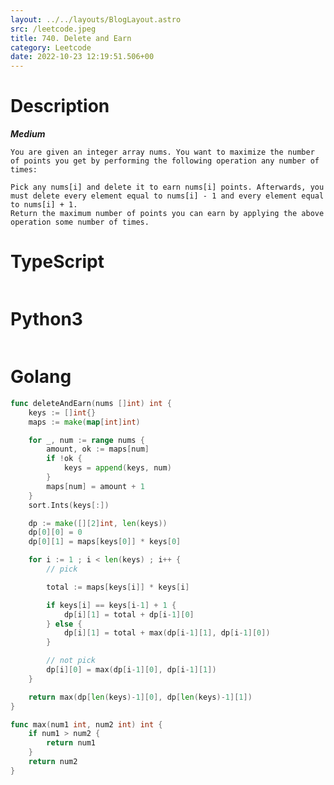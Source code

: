 ```yaml
---
layout: ../../layouts/BlogLayout.astro 
src: /leetcode.jpeg
title: 740. Delete and Earn
category: Leetcode 
date: 2022-10-23 12:19:51.506+00 
---
```



# Description
***Medium***
```
You are given an integer array nums. You want to maximize the number of points you get by performing the following operation any number of times:

Pick any nums[i] and delete it to earn nums[i] points. Afterwards, you must delete every element equal to nums[i] - 1 and every element equal to nums[i] + 1.
Return the maximum number of points you can earn by applying the above operation some number of times.
```

# TypeScript
```typescript

```

# Python3

```python


```

# Golang

```go
func deleteAndEarn(nums []int) int {
    keys := []int{}
    maps := make(map[int]int)

    for _, num := range nums {
        amount, ok := maps[num]
        if !ok {
            keys = append(keys, num)
        }
        maps[num] = amount + 1
    }
    sort.Ints(keys[:])

    dp := make([][2]int, len(keys))
    dp[0][0] = 0
    dp[0][1] = maps[keys[0]] * keys[0]

    for i := 1 ; i < len(keys) ; i++ {
        // pick

        total := maps[keys[i]] * keys[i]

        if keys[i] == keys[i-1] + 1 {
            dp[i][1] = total + dp[i-1][0]
        } else {
            dp[i][1] = total + max(dp[i-1][1], dp[i-1][0])
        }

        // not pick
        dp[i][0] = max(dp[i-1][0], dp[i-1][1])
    }

    return max(dp[len(keys)-1][0], dp[len(keys)-1][1])
}

func max(num1 int, num2 int) int {
    if num1 > num2 {
        return num1
    }
    return num2
}
```